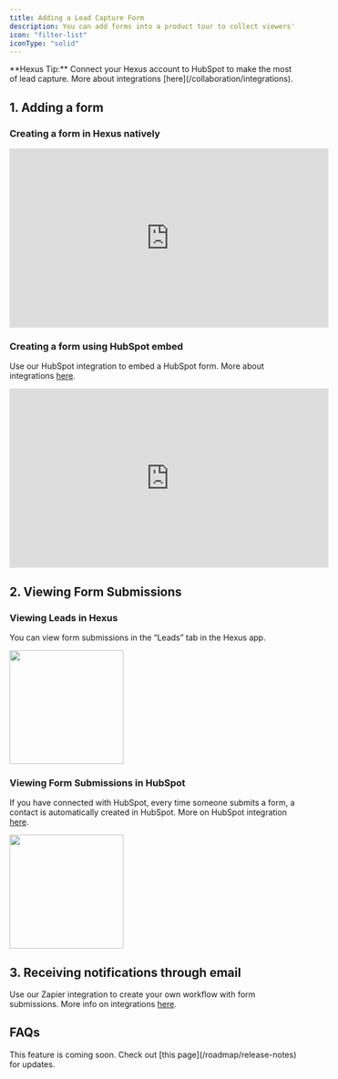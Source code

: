 ```yaml
---
title: Adding a Lead Capture Form
description: You can add forms into a product tour to collect viewers' names, emails, feedback, or any other information.
icon: "filter-list"
iconType: "solid"
---
```


<Tip>
  **Hexus Tip:** Connect your Hexus account to HubSpot to make the most of lead capture. More about integrations [here](/collaboration/integrations).
</Tip>

## 1. Adding a form

### Creating a form in Hexus natively

<iframe
  width="560"
  height="315"
  src="https://app.usehexus.com/embed/22e69ad6-c5de-4e46-a8d7-b6e691c562d8"
  title="Creating a leadform in Hexus"
  frameborder="0"
  allow="accelerometer; autoplay; clipboard-write; encrypted-media; gyroscope; picture-in-picture"
  allowfullscreen
></iframe>

### Creating a form using HubSpot embed

Use our HubSpot integration to embed a HubSpot form. More about integrations [here](/collaboration/integrations).

<iframe
  width="560"
  height="315"
  src="https://app.usehexus.com/embed/f3d6dc9f-49e5-4553-b6c5-ed36ecbfbc19"
  title="Creating a leadform in Hexus using Hubspot Embed"
  frameborder="0"
  allow="accelerometer; autoplay; clipboard-write; encrypted-media; gyroscope; picture-in-picture"
  allowfullscreen
></iframe>

## 2. Viewing Form Submissions

### Viewing Leads in Hexus

You can view form submissions in the “Leads” tab in the Hexus app.

<img height="200" src="/images/view-leads-in-hexus.png" /> 

### Viewing Form Submissions in HubSpot

If you have connected with HubSpot, every time someone submits a form, a contact is automatically created in HubSpot. More on HubSpot integration [here](/collaboration/integrations).

<img height="200" src="/images/view-hexus-leads-in-hubspot.png" /> 

## 3. Receiving notifications through email

Use our Zapier integration to create your own workflow with form submissions. More info on integrations [here](/collaboration/integrations).


## FAQs

<AccordionGroup>
  <Accordion title="Can I collect business emails only?">
    This feature is coming soon. Check out [this page](/roadmap/release-notes) for updates.

  </Accordion>
</AccordionGroup>

